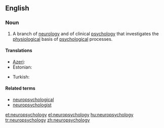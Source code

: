 ==English==

===Noun===
{{wikipedia}}
{{en-noun|-}}

# A branch of [[neurology]] and of clinical [[psychology]] that investigates the [[physiological]] basis of [[psychological]] processes.

====Translations====
{{trans-top}}
* [[Azeri]]: {{t|az|neyropsixologiya}}
* Estonian: {{t|et|neuropsühholoogia}}
{{trans-mid}}
* Turkish: {{t|tr|nöropsikoloji}}
{{trans-bottom}}

====Related terms====
* [[neuropsychological]]
* [[neuropsychologist]]

[[et:neuropsychology]]
[[el:neuropsychology]]
[[hu:neuropsychology]]
[[tr:neuropsychology]]
[[zh:neuropsychology]]